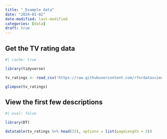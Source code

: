 ```yaml
---
title: "_Example data"
date: "2024-01-02"
date-modified: last-modified
categories: [data]
draft: true
---
```



## Get the TV rating data

```r
#| cache: true

library(tidyverse)

tv_ratings <- read_csv('https://raw.githubusercontent.com/rfordatascience/tidytuesday/master/data/2021/2021-04-20/netflix_titles.csv')

glimpse(tv_ratings)
```


## View the first few descriptions
```r
#| eval: false

library(DT)

datatable(tv_ratings %>% head(15), options = list(pageLength = 5))
```

